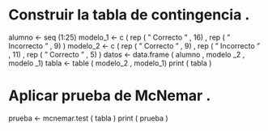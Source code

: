 # Construir la tabla de contingencia .
 alumno <- seq (1:25)
 modelo_1 <- c ( rep ( " Correcto " , 16) , rep ( " Incorrecto " , 9) )
 modelo_2 <- c ( rep ( " Correcto " , 9) , rep ( " Incorrecto " , 11) , rep ( " Correcto " , 5) )
 datos <- data.frame ( alumno , modelo _2 , modelo _1)
 tabla <- table ( modelo_2 , modelo_1)
 print ( tabla )


# Aplicar prueba de McNemar .
prueba <- mcnemar.test ( tabla )
 print ( prueba )
